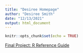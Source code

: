 ```yaml
---
title: "Desiree Homepage"
author: "Desiree Smith"
date: "12/13/2021"
output: html_document
---
```


```r
knitr::opts_chunk$set(echo = TRUE)
```

[Final Project: R Reference Guide](final_R_referance.guide.html)